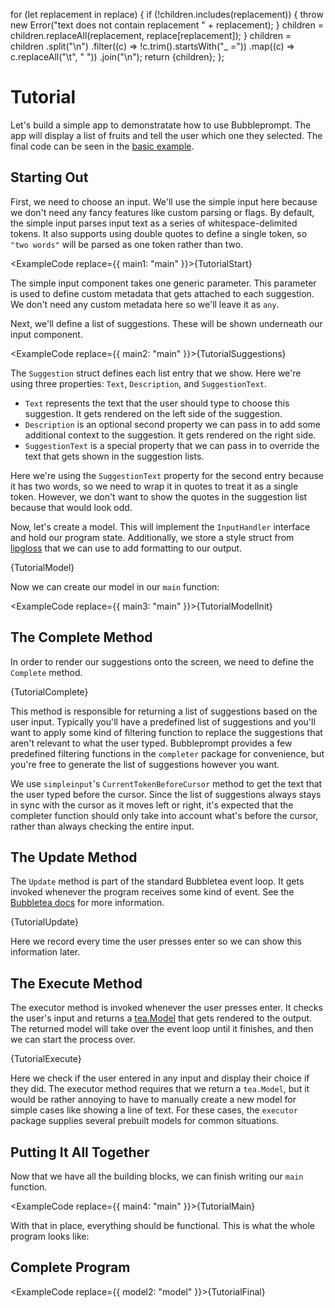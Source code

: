 
  for (let replacement in replace) {
    if (!children.includes(replacement)) {
      throw new Error("text does not contain replacement " + replacement);
    }
    children = children.replaceAll(replacement, replace[replacement]);
  }
  children = children
    .split("\n")
    .filter((c) => !c.trim().startsWith("_ ="))
    .map((c) => c.replaceAll("\t", "    "))
    .join("\n");
  return <CodeBlock language="go">{children}</CodeBlock>;
};

# Tutorial

Let's build a simple app to demonstratate how to use Bubbleprompt.
The app will display a list of fruits and tell the user which one they selected.
The final code can be seen in the [basic example](https://github.com/aschey/bubbleprompt/tree/main/examples/basic/main.go).

## Starting Out

First, we need to choose an input.
We'll use the simple input here because we don't need any fancy features like custom parsing or flags.
By default, the simple input parses input text as a series of whitespace-delimited tokens.
It also supports using double quotes to define a single token, so `"two words"` will be parsed as one token rather than two.

<ExampleCode replace={{ main1: "main" }}>{TutorialStart}</ExampleCode>

The simple input component takes one generic parameter.
This parameter is used to define custom metadata that gets attached to each suggestion.
We don't need any custom metadata here so we'll leave it as `any`.

Next, we'll define a list of suggestions.
These will be shown underneath our input component.

<ExampleCode replace={{ main2: "main" }}>{TutorialSuggestions}</ExampleCode>

The `Suggestion` struct defines each list entry that we show.
Here we're using three properties: `Text`, `Description`, and `SuggestionText`.

- `Text` represents the text that the user should type to choose this suggestion.
  It gets rendered on the left side of the suggestion.
- `Description` is an optional second property we can pass in to add some additional context to the suggestion.
  It gets rendered on the right side.
- `SuggestionText` is a special property that we can pass in to override the text that gets shown in the suggestion lists.

Here we're using the `SuggestionText` property for the second entry because it has two words, so we need to wrap it in quotes to treat it as a single token.
However, we don't want to show the quotes in the suggestion list because that would look odd.

Now, let's create a model. This will implement the `InputHandler` interface and hold our program state.
Additionally, we store a style struct from [lipgloss](https://github.com/charmbracelet/lipgloss) that we can use to add formatting to our output.

<ExampleCode>{TutorialModel}</ExampleCode>

Now we can create our model in our `main` function:

<ExampleCode replace={{ main3: "main" }}>{TutorialModelInit}</ExampleCode>

## The Complete Method

In order to render our suggestions onto the screen, we need to define the `Complete` method.

<ExampleCode>{TutorialComplete}</ExampleCode>

This method is responsible for returning a list of suggestions based on the user input.
Typically you'll have a predefined list of suggestions and you'll want to apply some kind of filtering function to replace the suggestions that aren't relevant to what the user typed.
Bubbleprompt provides a few predefined filtering functions in the `completer` package for convenience, but you're free to generate the list of suggestions however you want.

We use `simpleinput`'s `CurrentTokenBeforeCursor` method to get the text that the user typed before the cursor.
Since the list of suggestions always stays in sync with the cursor as it moves left or right,
it's expected that the completer function should only take into account what's before the cursor, rather than always checking the entire input.

## The Update Method

The `Update` method is part of the standard Bubbletea event loop.
It gets invoked whenever the program receives some kind of event.
See the [Bubbletea docs](https://github.com/charmbracelet/bubbletea/tree/master/tutorials/basics#the-update-method) for more information.

<ExampleCode>{TutorialUpdate}</ExampleCode>

Here we record every time the user presses enter so we can show this information later.

## The Execute Method

The executor method is invoked whenever the user presses enter.
It checks the user's input and returns a [tea.Model](https://github.com/charmbracelet/bubbletea/tree/master/tutorials/basics#the-model) that gets rendered to the output.
The returned model will take over the event loop until it finishes, and then we can start the process over.

<ExampleCode>{TutorialExecute}</ExampleCode>

Here we check if the user entered in any input and display their choice if they did.
The executor method requires that we return a `tea.Model`, but it would be rather annoying to have to
manually create a new model for simple cases like showing a line of text.
For these cases, the `executor` package supplies several prebuilt models for common situations.

## Putting It All Together

Now that we have all the building blocks, we can finish writing our `main` function.

<ExampleCode replace={{ main4: "main" }}>{TutorialMain}</ExampleCode>

With that in place, everything should be functional.
This is what the whole program looks like:

## Complete Program

<ExampleCode replace={{ model2: "model" }}>{TutorialFinal}</ExampleCode>
